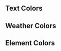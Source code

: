 
<Meta title="Guideline/Colors" />

## Text Colors

<ColorPalette>
  <ColorItem
    title="Texts Colors"
    subtitle="Colors used for texts across all components"
    colors={{
      'text-primary-color': '#001133',
      'text-secondary-color': '#989eaa'
    }}
  />
</ColorPalette>

## Weather Colors

<ColorPalette>
  <ColorItem
    title="Weather Colors"
    subtitle="Colors used to control the weather card container color based on the temperature"
    colors={{
      'weather-cold': '#e4f0fe',
      'divider-chilly': '#cdf0eb',
      'divider-warm': '#fff4da',
      'divider-hot': '#fdd4d7'
    }}
  />
</ColorPalette>

## Element Colors

<ColorPalette>
  <ColorItem
    title="Elements Colors"
    subtitle="Colors used in the input search controler, toggle buttons and skeleton loading"
    colors={{
      'primary-color': '#c3e0fb',
      'neutral-color': '#ffffff',
      'divider-color': '#e5e5e5',
      'skeleton-color': '#f0f0f0'
    }}
  />
</ColorPalette>
